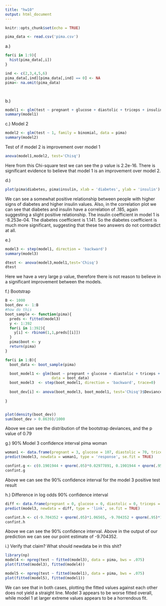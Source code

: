 ```yaml
---
title: "hw10"
output: html_document
---
```


```r
knitr::opts_chunk$set(echo = TRUE)
```

```r
pima_data <- read.csv('pima.csv')

```
a.)

```r
for(i in 1:9){
  hist(pima_data[,i])
}

```


```r
ind <- c(2,3,4,5,6)
pima_data[,ind][pima_data[,ind] == 0] <- NA
pima<- na.omit(pima_data)




```
b.)

```r
model1 <- glm(test ~ pregnant + glucose + diastolic + triceps + insulin + bmi + insulin + diabetes + age, family = binomial, data = pima)
summary(model1)

```

c.) Model 2
```r
model2 <- glm(test ~ 1, family = binomial, data = pima)
summary(model2)

```

Test of if model 2 is improvement over model 1
```r
anova(model1,model2, test='Chisq')

```

Here from this Chi-square test we can see the p value is 2.2e-16. There is significant evidence to believe that model 1 is an improvement over model 2.

d.) 

```r
plot(pima$diabetes, pima$insulin, xlab = 'diabetes', ylab = 'insulin')

```
We can see a somewhat positive relationship between people with higher signs of diabetes and higher insulin values. Also, in the correlation plot we can see that diabetes and insulin have a correlation of .185, again suggesting a slight positive relationship. The insulin coefficient in model 1 is -8.253e-04. The diabetes coefficient is 1.141. So the diabetes coefficient is much more significant, suggesting that these two answers do not contradict at all. 

e.)
```r
model3 <- step(model1, direction = 'backward')
summary(model3)
```


```r
dtest <- anova(model3,model1,test='Chisq')
dtest
```

Here we have a very large p value, therefore there is not reason to believe in a significant improvement between the models. 



f.) Bootstrap
```r
B <- 1000
boot_dev <- 1:B
#how do this
boot_sample <- function(pima){
  preds <- fitted(model3)
  y <- 1:392
  for(i in 1:392){
    y[i] <- rbinom(1,1,preds[[i]])
  }
  pima$boot <- y
  return(pima)
}

for(i in 1:B){
  boot_data <- boot_sample(pima)

  boot_model1 <- glm(boot ~ pregnant + glucose + diastolic + triceps + insulin + bmi + insulin + diabetes + age, family = binomial, 
                     data = boot_data)
  boot_model3  <- step(boot_model1, direction = 'backward', trace=0)
  
  boot_dev[i] <- anova(boot_model3, boot_model1, test='Chisq')$Deviance[2]
  
}



```

```r
plot(density(boot_dev))
sum(boot_dev > 0.8639)/1000

```

Above we can see the distribution of the bootstrap deviances, and the p value of 0.79



g.) 90% Model 3 confidence interval pima woman
```r
woman1 <- data.frame(pregnant = 3, glucose = 107, diastolic = 70, triceps = 29.2, insulin = 160, bmi = 32.4, diabetes = .6, age = 34)
predict(model3, newdata = woman1, type = 'response', se.fit = TRUE)
```

```r
confint.g <- c(0.1901944 + qnorm(.05)*0.02977891, 0.1901944 + qnorm(.95)*0.02977891)
confint.g
```
Above we can see the 90% confidence interval for the model 3 positive test result

h.) Difference in log odds 90% confidence interval
```r
diff <- data.frame(pregnant = 0, glucose = 0, diastolic = 0, triceps = 0, insulin = 0, bmi = 0, diabetes = .25, age = 0)
predict(model3, newdata = diff, type = 'link', se.fit = TRUE)
```

```r
confint.h <- c(-9.704352 + qnorm(.05)*1.06565, -9.704352 + qnorm(.95)*1.06565)
confint.h
```
Above we can see the 90% confidence interval. Above in the output of our prediction we can see our point estimate of -9.704352.

i.)
Verify that claim?
What should newdata be in this shit?

```r
library(np)
model4 <- npreg(test ~ fitted(model3), data = pima, bws = .075)
plot(fitted(model3), fitted(model4))

```

```r
model5 <- npreg(test ~ fitted(model1), data = pima, bws = .075)
plot(fitted(model5), fitted(model1))
```


We can see that in both cases, plotting the fitted values against each other does not yield a straight line. Model 3 appears to be worse fitted overall, while model 1 at larger extreme values appears to be a horrendous fit. 







